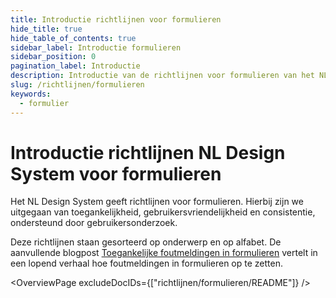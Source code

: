 ```yaml
---
title: Introductie richtlijnen voor formulieren
hide_title: true
hide_table_of_contents: true
sidebar_label: Introductie formulieren
sidebar_position: 0
pagination_label: Introductie
description: Introductie van de richtlijnen voor formulieren van het NL Design System.
slug: /richtlijnen/formulieren
keywords:
  - formulier
---
```



# Introductie richtlijnen NL Design System voor formulieren

Het NL Design System geeft richtlijnen voor formulieren. Hierbij zijn we uitgegaan van toegankelijkheid, gebruikersvriendelijkheid en consistentie, ondersteund door gebruikersonderzoek.

Deze richtlijnen staan gesorteerd op onderwerp en op alfabet. De aanvullende blogpost [Toegankelijke foutmeldingen in formulieren](/blog/toegankelijke-foutmeldingen-formulieren) vertelt in een lopend verhaal hoe foutmeldingen in formulieren op te zetten.

<OverviewPage excludeDocIDs={["richtlijnen/formulieren/README"]} />

<FooterInfo />
